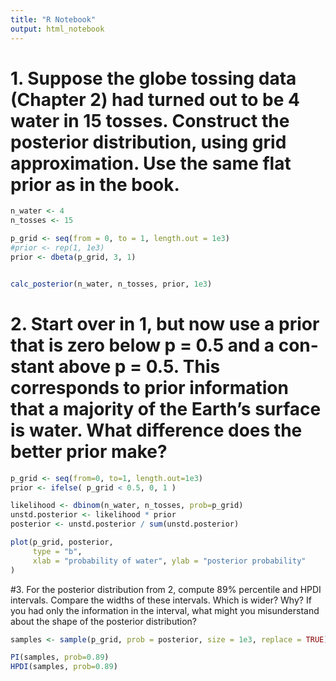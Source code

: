 ```yaml
---
title: "R Notebook"
output: html_notebook
---
```


# 1. Suppose the globe tossing data (Chapter 2) had turned out to be 4 water in 15 tosses. Construct the posterior distribution, using grid approximation. Use the same flat prior as in the book. 

```r

n_water <- 4
n_tosses <- 15

p_grid <- seq(from = 0, to = 1, length.out = 1e3)
#prior <- rep(1, 1e3)
prior <- dbeta(p_grid, 3, 1)


calc_posterior(n_water, n_tosses, prior, 1e3)

```

# 2. Start over in 1, but now use a prior that is zero below p = 0.5 and a con- stant above p = 0.5. This corresponds to prior information that a majority of the Earth’s surface is water. What difference does the better prior make?
```r

p_grid <- seq(from=0, to=1, length.out=1e3)
prior <- ifelse( p_grid < 0.5, 0, 1 )

likelihood <- dbinom(n_water, n_tosses, prob=p_grid)
unstd.posterior <- likelihood * prior
posterior <- unstd.posterior / sum(unstd.posterior)

plot(p_grid, posterior,
     type = "b",
     xlab = "probability of water", ylab = "posterior probability"
)

```

#3. For the posterior distribution from 2, compute 89% percentile and HPDI intervals. Compare the widths of these intervals. Which is wider? Why? If you had only the information in the interval, what might you misunderstand about the shape of the posterior distribution?

```r

samples <- sample(p_grid, prob = posterior, size = 1e3, replace = TRUE)

PI(samples, prob=0.89)
HPDI(samples, prob=0.89)

```


